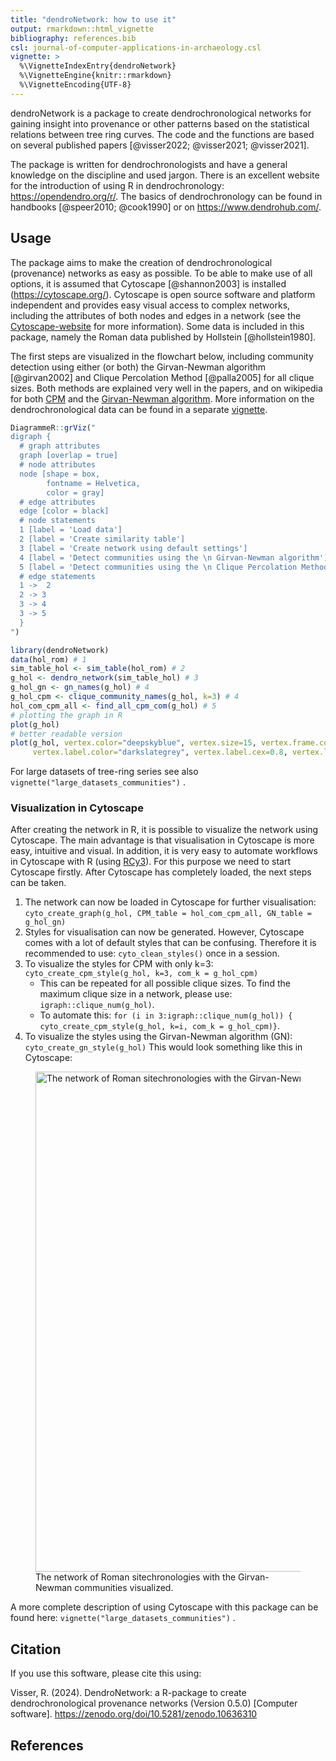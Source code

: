 ---
title: "dendroNetwork: how to use it"
output: rmarkdown::html_vignette
bibliography: references.bib
csl: journal-of-computer-applications-in-archaeology.csl
vignette: >
  %\VignetteIndexEntry{dendroNetwork}
  %\VignetteEngine{knitr::rmarkdown}
  %\VignetteEncoding{UTF-8}
---

dendroNetwork is a package to create dendrochronological networks for gaining insight into provenance or other patterns based on the statistical relations between tree ring curves. The code and the functions are based on several published papers [@visser2022; @visser2021; @visser2021].

The package is written for dendrochronologists and have a general knowledge on the discipline and used jargon. There is an excellent website for the introduction of using R in dendrochronology: <https://opendendro.org/r/>. The basics of dendrochronology can be found in handbooks [@speer2010; @cook1990] or on <https://www.dendrohub.com/>.

## Usage {#usage}

The package aims to make the creation of dendrochronological (provenance) networks as easy as possible. To be able to make use of all options, it is assumed that Cytoscape [@shannon2003] is installed (<https://cytoscape.org/>). Cytoscape is open source software and platform independent and provides easy visual access to complex networks, including the attributes of both nodes and edges in a network (see the [Cytoscape-website](https://cytoscape.org/what_is_cytoscape.html) for more information). Some data is included in this package, namely the Roman data published by Hollstein [@hollstein1980].

The first steps are visualized in the flowchart below, including community detection using either (or both) the Girvan-Newman algorithm [@girvan2002] and Clique Percolation Method [@palla2005] for all clique sizes. Both methods are explained very well in the papers, and on wikipedia for both [CPM](https://en.wikipedia.org/wiki/Clique_percolation_method) and the [Girvan-Newman algorithm](https://en.wikipedia.org/wiki/Girvan%E2%80%93Newman_algorithm). More information on the dendrochronological data can be found in a separate [vignette](dendrochronological_data.html).

```{r flowchart_workflow, echo=FALSE, fig.width=5}
DiagrammeR::grViz("
digraph {
  # graph attributes
  graph [overlap = true]
  # node attributes
  node [shape = box,
        fontname = Helvetica,
        color = gray]
  # edge attributes
  edge [color = black]
  # node statements
  1 [label = 'Load data']
  2 [label = 'Create similarity table']
  3 [label = 'Create network using default settings']
  4 [label = 'Detect communities using the \n Girvan-Newman algorithm']
  5 [label = 'Detect communities using the \n Clique Percolation Method']
  # edge statements
  1 ->  2
  2 -> 3
  3 -> 4
  3 -> 5
  }
")
```

```{r network_hollstein_1980, fig.width=5}
library(dendroNetwork)
data(hol_rom) # 1
sim_table_hol <- sim_table(hol_rom) # 2
g_hol <- dendro_network(sim_table_hol) # 3
g_hol_gn <- gn_names(g_hol) # 4
g_hol_cpm <- clique_community_names(g_hol, k=3) # 4
hol_com_cpm_all <- find_all_cpm_com(g_hol) # 5
# plotting the graph in R
plot(g_hol)  
# better readable version
plot(g_hol, vertex.color="deepskyblue", vertex.size=15, vertex.frame.color="gray",
     vertex.label.color="darkslategrey", vertex.label.cex=0.8, vertex.label.dist=2) 
```

For large datasets of tree-ring series see also `vignette("large_datasets_communities")` .

### Visualization in Cytoscape {#visualization_cytoscape}

After creating the network in R, it is possible to visualize the network using Cytoscape. The main advantage is that visualisation in Cytoscape is more easy, intuitive and visual. In addition, it is very easy to automate workflows in Cytoscape with R (using [RCy3](https://bioconductor.org/packages/release/bioc/html/RCy3.html)). For this purpose we need to start Cytoscape firstly. After Cytoscape has completely loaded, the next steps can be taken.

1.  The network can now be loaded in Cytoscape for further visualisation: `cyto_create_graph(g_hol, CPM_table = hol_com_cpm_all, GN_table = g_hol_gn)`
2.  Styles for visualisation can now be generated. However, Cytoscape comes with a lot of default styles that can be confusing. Therefore it is recommended to use: `cyto_clean_styles()` once in a session.
3.  To visualize the styles for CPM with only k=3: `cyto_create_cpm_style(g_hol, k=3, com_k = g_hol_cpm)`
    -   This can be repeated for all possible clique sizes. To find the maximum clique size in a network, please use: `igraph::clique_num(g_hol)`.
    -   To automate this: `for (i in 3:igraph::clique_num(g_hol)) { cyto_create_cpm_style(g_hol, k=i, com_k = g_hol_cpm)}`.
4.  To visualize the styles using the Girvan-Newman algorithm (GN): `cyto_create_gn_style(g_hol)` This would look something like this in Cytoscape:

![The network of Roman sitechronologies with the Girvan-Newman communities visualized.](images/g_hol_GN.png){width="800"}

A more complete description of using Cytoscape with this package can be found here: `vignette("large_datasets_communities")` .

## Citation

If you use this software, please cite this using:

Visser, R. (2024). DendroNetwork: a R-package to create dendrochronological provenance networks (Version 0.5.0) [Computer software]. <https://zenodo.org/doi/10.5281/zenodo.10636310>

## References
